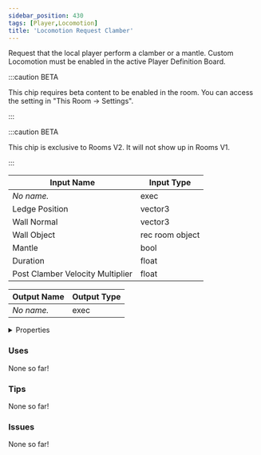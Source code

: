 ```yaml
---
sidebar_position: 430
tags: [Player,Locomotion]
title: 'Locomotion Request Clamber'
---
```


Request that the local player perform a clamber or a mantle. Custom Locomotion must be enabled in the active Player Definition Board.

:::caution BETA

This chip requires beta content to be enabled in the room. You can access the setting in "This Room -> Settings".

:::

:::caution BETA

This chip is exclusive to Rooms V2. It will not show up in Rooms V1.

:::


<EsbSvg />

| Input Name | Input Type |
|-----------|-----------|
| *No name.* | exec |
| Ledge Position | vector3 |
| Wall Normal | vector3 |
| Wall Object | rec room object |
| Mantle | bool |
| Duration | float |
| Post Clamber Velocity Multiplier | float |

| Output Name | Output Type |
|-----------|-----------|
| *No name.* | exec |


<details>
  <summary>Properties</summary>
  <div>
    <div>
    <table>
      <thead>
        <tr>
          <th>Is beta required?</th>
          <th>✅</th>
        </tr>
        <tr>
          <th>Is this chip a trolling risk?</th>
          <th>❌</th>
        </tr>
        <tr>
          <th>Is this chip a role assignment risk?</th>
          <th>❌</th>
        </tr>
        <tr>
          <th>Chip UUID</th>
          <th>b179742a-bdd8-47b5-b439-6cdd5cf9484a</th>
        </tr>
      </thead>
    </table>
    </div>
  </div>
</details>

### Uses

None so far!

### Tips

None so far!

### Issues

None so far!